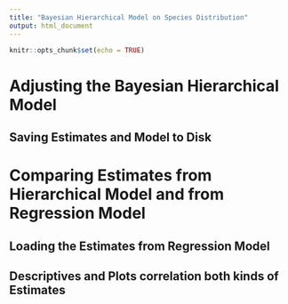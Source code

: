 ```yaml
---
title: "Bayesian Hierarchical Model on Species Distribution"
output: html_document
---
```


```r
knitr::opts_chunk$set(echo = TRUE)
```

# Adjusting the Bayesian Hierarchical Model

## Saving Estimates and Model to Disk

# Comparing Estimates from Hierarchical Model and from Regression Model 

## Loading the Estimates from Regression Model 

## Descriptives and Plots correlation both kinds of Estimates

